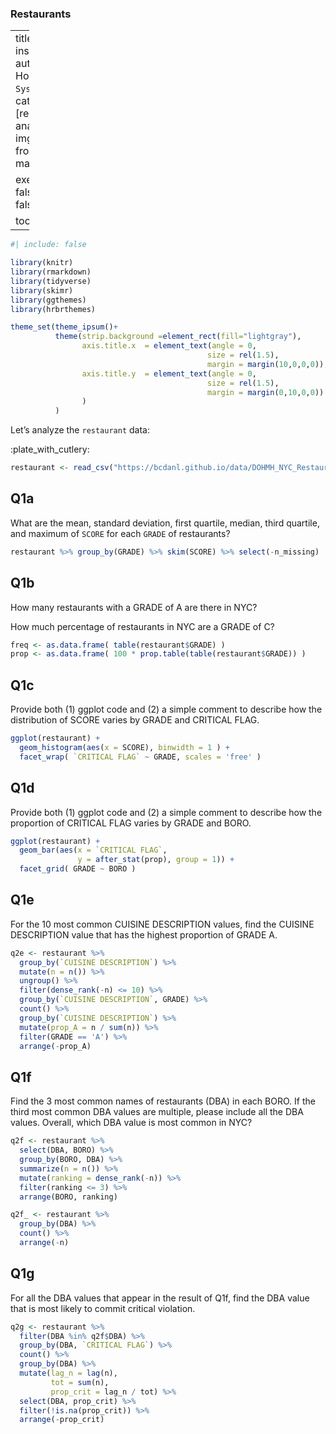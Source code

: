 ### Restaurants 

---
title: "restaurant inspection"
author: "Jessica Horst"
date: "`r Sys.Date()`"
categories: [restaurant, data analysis]
image: img/restaurant.jpg
from: markdown+emoji

execute: 
  warning: false
  message: false
  
toc: true
---

```r
#| include: false

library(knitr)
library(rmarkdown)
library(tidyverse)
library(skimr)
library(ggthemes)
library(hrbrthemes)

theme_set(theme_ipsum()+
          theme(strip.background =element_rect(fill="lightgray"),
                axis.title.x  = element_text(angle = 0,
                                            size = rel(1.5),
                                            margin = margin(10,0,0,0)),
                axis.title.y  = element_text(angle = 0,
                                            size = rel(1.5),
                                            margin = margin(0,10,0,0))
                )
          )
```

Let's analyze the `restaurant` data:

:plate_with_cutlery:

```r
restaurant <- read_csv("https://bcdanl.github.io/data/DOHMH_NYC_Restaurant_Inspection.csv")
```

## Q1a
What are the mean, standard deviation, first quartile, median, third quartile, and maximum of `SCORE` for each `GRADE` of restaurants?

```r
restaurant %>% group_by(GRADE) %>% skim(SCORE) %>% select(-n_missing)
```

## Q1b

How many restaurants with a GRADE of A are there in NYC?

How much percentage of restaurants in NYC are a GRADE of C?

```r
freq <- as.data.frame( table(restaurant$GRADE) )
prop <- as.data.frame( 100 * prop.table(table(restaurant$GRADE)) )
```

## Q1c

Provide both (1) ggplot code and (2) a simple comment to describe how the distribution of SCORE varies by GRADE and CRITICAL FLAG.

```r
ggplot(restaurant) +
  geom_histogram(aes(x = SCORE), binwidth = 1 ) +
  facet_wrap( `CRITICAL FLAG` ~ GRADE, scales = 'free' )
```

## Q1d

Provide both (1) ggplot code and (2) a simple comment to describe how the proportion of CRITICAL FLAG varies by GRADE and BORO.

```r
ggplot(restaurant) +
  geom_bar(aes(x = `CRITICAL FLAG`,
               y = after_stat(prop), group = 1)) +
  facet_grid( GRADE ~ BORO )
```

## Q1e

For the 10 most common CUISINE DESCRIPTION values, find the CUISINE DESCRIPTION value that has the highest proportion of GRADE A.

```r
q2e <- restaurant %>% 
  group_by(`CUISINE DESCRIPTION`) %>% 
  mutate(n = n()) %>% 
  ungroup() %>% 
  filter(dense_rank(-n) <= 10) %>% 
  group_by(`CUISINE DESCRIPTION`, GRADE) %>% 
  count() %>% 
  group_by(`CUISINE DESCRIPTION`) %>% 
  mutate(prop_A = n / sum(n)) %>% 
  filter(GRADE == 'A') %>% 
  arrange(-prop_A)
```

## Q1f

Find the 3 most common names of restaurants (DBA) in each BORO.
If the third most common DBA values are multiple, please include all the DBA values.
Overall, which DBA value is most common in NYC?

```r
q2f <- restaurant %>% 
  select(DBA, BORO) %>% 
  group_by(BORO, DBA) %>% 
  summarize(n = n()) %>% 
  mutate(ranking = dense_rank(-n)) %>% 
  filter(ranking <= 3) %>% 
  arrange(BORO, ranking)

q2f_ <- restaurant %>% 
  group_by(DBA) %>% 
  count() %>% 
  arrange(-n)
```

## Q1g

For all the DBA values that appear in the result of Q1f, find the DBA value that is most likely to commit critical violation.

```r
q2g <- restaurant %>% 
  filter(DBA %in% q2f$DBA) %>% 
  group_by(DBA, `CRITICAL FLAG`) %>% 
  count() %>% 
  group_by(DBA) %>% 
  mutate(lag_n = lag(n),
         tot = sum(n),
         prop_crit = lag_n / tot) %>% 
  select(DBA, prop_crit) %>% 
  filter(!is.na(prop_crit)) %>% 
  arrange(-prop_crit)
```

